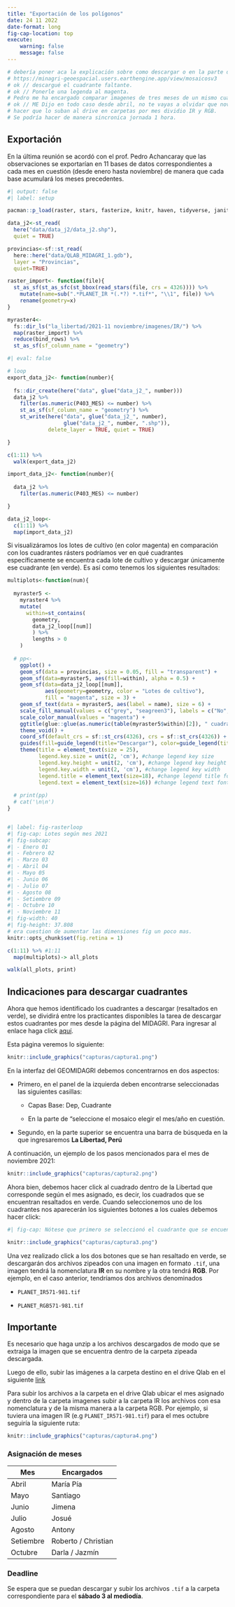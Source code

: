 ```yaml
---
title: "Exportación de los polígonos"
date: 24 11 2022
date-format: long
fig-cap-location: top
execute: 
    warning: false
    message: false
---
```


```r
# debería poner aca la explicación sobre como descargar o en la parte de abajo.
# https://minagri-geoespacial.users.earthengine.app/view/mosaicosv3
# ok // descargué el cuadrante faltante.
# ok // Ponerle una legenda al magenta.
# Pedro me ha encargado comparar imagenes de tres meses de un mismo cuadrante para ver si varían las imagenes (EN COLA PEDIDO)
# ok // ME Dijo en todo caso desde abril, no te vayas a olvidar que noviembre ya esta.
# hacer que lo suban al drive en carpetas por mes dividio IR y RGB.
# Se podría hacer de manera sincronica jornada 1 hora.
```

## Exportación

En la última reunión se acordó con el prof. Pedro Achancaray que las observaciones se exportarían en 11 bases de datos correspondientes a cada mes en cuestión (desde enero hasta noviembre) de manera que cada base acumulará los meses precedentes.

```r
#| output: false
#| label: setup

pacman::p_load(raster, stars, fasterize, knitr, haven, tidyverse, janitor, glue, sf, here, gt, kableExtra, fs, glue)

data_j2<-st_read(
  here("data/data_j2/data_j2.shp"), 
  quiet = TRUE)

provincias<-sf::st_read(
  here::here("data/QLAB_MIDAGRI_1.gdb"), 
  layer = "Provincias", 
  quiet=TRUE)

raster_import<- function(file){
  st_as_sf(st_as_sfc(st_bbox(read_stars(file, crs = 4326)))) %>% 
    mutate(name=sub(".*PLANET_IR *(.*?) *.tif*", "\\1", file)) %>% 
    rename(geometry=x)
}

myraster4<-
  fs::dir_ls("la_libertad/2021-11 noviembre/imagenes/IR/") %>% 
  map(raster_import) %>% 
  reduce(bind_rows) %>% 
  st_as_sf(sf_column_name = "geometry")

```

```r
#| eval: false

# loop
export_data_j2<- function(number){
  
  fs::dir_create(here("data", glue("data_j2_", number)))
  data_j2 %>% 
    filter(as.numeric(P403_MES) <= number) %>% 
    st_as_sf(sf_column_name = "geometry") %>% 
    st_write(here("data", glue("data_j2_", number), 
                  glue("data_j2_", number, ".shp")), 
             delete_layer = TRUE, quiet = TRUE) 

}

c(1:11) %>% 
  walk(export_data_j2)

```

```r

import_data_j2<- function(number){
  
  data_j2 %>% 
    filter(as.numeric(P403_MES) <= number)

}

data_j2_loop<- 
  c(1:11) %>% 
  map(import_data_j2)

```

Si visualizáramos los lotes de cultivo (en color magenta) en comparación con los cuadrantes rásters podríamos ver en qué cuadrantes específicamente se encuentra cada lote de cultivo y descargar únicamente ese cuadrante (en verde). Es así como tenemos los siguientes resultados:

```r

multiplots<-function(num){
  
  myraster5 <- 
    myraster4 %>% 
    mutate(
      within=st_contains(
        geometry, 
        data_j2_loop[[num]]
        ) %>% 
        lengths > 0
    )
  
  # pp<-
    ggplot() + 
    geom_sf(data = provincias, size = 0.05, fill = "transparent") +
    geom_sf(data=myraster5, aes(fill=within), alpha = 0.5) + 
    geom_sf(data=data_j2_loop[[num]], 
            aes(geometry=geometry, color = "Lotes de cultivo"), 
            fill = "magenta", size = 3) +
    geom_sf_text(data = myraster5, aes(label = name), size = 6) +
    scale_fill_manual(values = c("grey", "seagreen3"), labels = c("No", "Sí")) +
    scale_color_manual(values = "magenta") +
    ggtitle(glue::glue(as.numeric(table(myraster5$within)[2]), " cuadrantes")) +
    theme_void() + 
    coord_sf(default_crs = sf::st_crs(4326), crs = sf::st_crs(4326)) +
    guides(fill=guide_legend(title="Descargar"), color=guide_legend(title="Polígonos")) +
    theme(title = element_text(size = 25),
          legend.key.size = unit(2, 'cm'), #change legend key size
          legend.key.height = unit(2, 'cm'), #change legend key height
          legend.key.width = unit(2, 'cm'), #change legend key width
          legend.title = element_text(size=18), #change legend title font size
          legend.text = element_text(size=16)) #change legend text font size
  
  # print(pp)
  # cat('\n\n')
}



```

```r
#| label: fig-rasterloop
#| fig-cap: Lotes según mes 2021
#| fig-subcap:
#| - Enero 01
#| - Febrero 02
#| - Marzo 03
#| - Abril 04
#| - Mayo 05
#| - Junio 06
#| - Julio 07
#| - Agosto 08
#| - Setiembre 09
#| - Octubre 10
#| - Noviembre 11
#| fig-width: 40
#| fig-height: 37.808
# era cuestion de aumentar las dimensiones fig un poco mas.
knitr::opts_chunk$set(fig.retina = 1)

c(1:11) %>% #1:11
  map(multiplots)-> all_plots

walk(all_plots, print)

```

## Indicaciones para descargar cuadrantes

Ahora que hemos identificado los cuadrantes a descargar (resaltados en verde), se dividirá entre los practicantes disponibles la tarea de descargar estos cuadrantes por mes desde la página del MIDAGRI. Para ingresar al enlace haga click [aquí](https://minagri-geoespacial.users.earthengine.app/view/mosaicosv3).

Esta página veremos lo siguiente:

```r
knitr::include_graphics("capturas/captura1.png")
```

En la interfaz del GEOMIDAGRI debemos concentrarnos en dos aspectos:

-   Primero, en el panel de la izquierda deben encontrarse seleccionadas las siguientes casillas:

    -   Capas Base: Dep, Cuadrante

    -   En la parte de "seleccione el mosaico elegir el mes/año en cuestión.

-   Segundo, en la parte superior se encuentra una barra de búsqueda en la que ingresaremos **La Libertad, Perú**

A continuación, un ejemplo de los pasos mencionados para el mes de noviembre 2021:

```r

knitr::include_graphics("capturas/captura2.png")

```

Ahora bien, debemos hacer click al cuadrado dentro de la Libertad que corresponde según el mes asignado, es decir, los cuadrados que se encuentran resaltados en verde. Cuando seleccionemos uno de los cuadrantes nos aparecerán los siguientes botones a los cuales debemos hacer click:

```r
#| fig-cap: Nótese que primero se seleccionó el cuadrante que se encuentra resaltado en azul y luego aparecieron los botones.

knitr::include_graphics("capturas/captura3.png")

```

Una vez realizado click a los dos botones que se han resaltado en verde, se descargarán dos archivos zipeados con una imagen en formato `.tif`, una imagen tendrá la nomenclatura **IR** en su nombre y la otra tendrá **RGB**. Por ejemplo, en el caso anterior, tendríamos dos archivos denominados

-   `PLANET_IR571-981.tif`

-   `PLANET_RGB571-981.tif`

::: {.callout-important collapse="false" appearance="default" icon="true"}
## Importante

Es necesario que haga unzip a los archivos descargados de modo que se extraiga la imagen que se encuentra dentro de la carpeta zipeada descargada.

Luego de ello, subir las imágenes a la carpeta destino en el drive Qlab en el siguiente [link](https://drive.google.com/drive/folders/15PaOoJwxg5cwouWohJ0zJPDd_3KLpeUP)
:::

Para subir los archivos a la carpeta en el drive Qlab ubicar el mes asignado y dentro de la carpeta imagenes subir a la carpeta IR los archivos con esa nomenclatura y de la misma manera a la carpeta RGB. Por ejemplo, si tuviera una imagen IR (e.g `PLANET_IR571-981.tif`) para el mes octubre seguiría la siguiente ruta:

```r

knitr::include_graphics("capturas/captura4.png")

```

### Asignación de meses

| Mes       | Encargados          |
|-----------|---------------------|
| Abril     | María Pía           |
| Mayo      | Santiago            |
| Junio     | Jimena              |
| Julio     | Josué               |
| Agosto    | Antony              |
| Setiembre | Roberto / Christian |
| Octubre   | Darla / Jazmín      |

### Deadline

Se espera que se puedan descargar y subir los archivos `.tif` a la carpeta correspondiente para el **sábado 3 al mediodía**.

